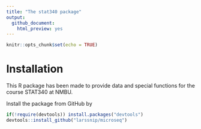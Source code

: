 ```yaml
---
title: "The stat340 package"
output: 
  github_document:
    html_preview: yes
---
```


```r
knitr::opts_chunk$set(echo = TRUE)
```



# Installation
This R package has been made to provide data and special functions for the course STAT340 at NMBU.

Install the package from GitHub by
```r
if(!require(devtools)) install.packages("devtools")
devtools::install_github("larssnip/microseq")
```

